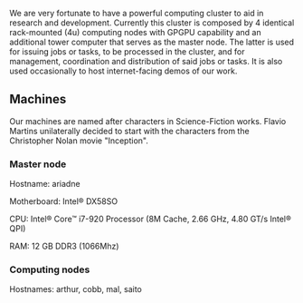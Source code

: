 We are very fortunate to have a powerful computing cluster to aid in research and development. Currently this cluster is composed by 4 identical rack-mounted (4u) computing nodes with GPGPU capability and an additional tower computer that serves as the master node. The latter is used for issuing jobs or tasks, to be processed in the cluster, and for management, coordination and distribution of said jobs or tasks. It is also used occasionally to host internet-facing demos of our work.

== Machines ==

Our machines are named after characters in Science-Fiction works. Flavio Martins unilaterally decided to start with the characters from the Christopher Nolan movie "Inception".


=== Master node ===

Hostname: ariadne

Motherboard: Intel® DX58SO

CPU: Intel® Core™ i7-920 Processor (8M Cache, 2.66 GHz, 4.80 GT/s Intel® QPI)

RAM: 12 GB DDR3 (1066Mhz)




=== Computing nodes ===

Hostnames: arthur, cobb, mal, saito